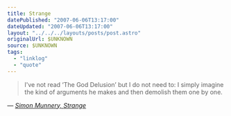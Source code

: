 ```yaml
---
title: Strange
datePublished: "2007-06-06T13:17:00"
dateUpdated: "2007-06-06T13:17:00"
layout: "../../../layouts/posts/post.astro"
originalUrl: $UNKNOWN
source: $UNKNOWN
tags:
  - "linklog"
  - "quote"
---
```


> I've not read &lsquo;The God Delusion&rsquo; but I do not need to: I simply imagine the kind of arguments he makes and then demolish them one by one.

— <cite>[Simon Munnery, _Strange_](https://www.newstatesman.com/blogs/simon-munnery/2007/06/phone-fight-someone-shouting)</cite>
